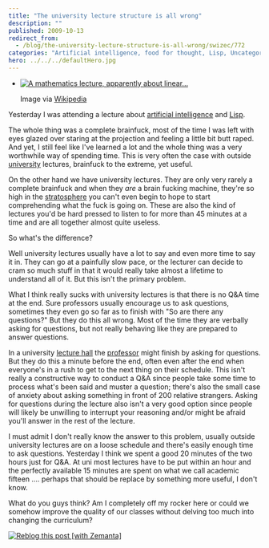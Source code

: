```yaml
---
title: "The university lecture structure is all wrong"
description: ""
published: 2009-10-13
redirect_from:
  - /blog/the-university-lecture-structure-is-all-wrong/swizec/772
categories: "Artificial intelligence, food for thought, Lisp, Uncategorized"
hero: ../../../defaultHero.jpg
---
```


- [![A mathematics lecture, apparently about linear...](http://upload.wikimedia.org/wikipedia/commons/thumb/3/34/Math_lecture_at_TKK.JPG/300px-Math_lecture_at_TKK.JPG "A mathematics lecture, apparently about linear...")](http://commons.wikipedia.org/wiki/Image:Math_lecture_at_TKK.JPG)

  Image via [Wikipedia](http://commons.wikipedia.org/wiki/Image:Math_lecture_at_TKK.JPG)

Yesterday I was attending a lecture about [artificial intelligence](http://en.wikipedia.org/wiki/Artificial_intelligence "Artificial intelligence") and [Lisp](http://en.wikipedia.org/wiki/Lisp_%28programming_language%29 "Lisp (programming language)").

The whole thing was a complete brainfuck, most of the time I was left with eyes glazed over staring at the projection and feeling a little bit butt raped. And yet, I still feel like I've learned a lot and the whole thing was a very worthwhile way of spending time. This is very often the case with outside [university](http://en.wikipedia.org/wiki/University "University") lectures, brainfuck to the extreme, yet useful.

On the other hand we have university lectures. They are only very rarely a complete brainfuck and when they _are_ a brain fucking machine, they're so high in the [stratosphere](http://en.wikipedia.org/wiki/Stratosphere "Stratosphere") you can't even begin to hope to start comprehending what the fuck is going on. These are also the kind of lectures you'd be hard pressed to listen to for more than 45 minutes at a time and are all together almost quite useless.

So what's the difference?

Well university lectures usually have a lot to say and even more time to say it in. They can go at a painfully slow pace, or the lecturer can decide to cram so much stuff in that it would really take almost a lifetime to understand all of it. But this isn't the primary problem.

What I think really sucks with university lectures is that there is no Q&A time at the end. Sure professors usually encourage us to ask questions, sometimes they even go so far as to finish with "So are there any questions?" But they do this all wrong. Most of the time they are verbally asking for questions, but not really behaving like they are prepared to answer questions.

In a university [lecture hall](http://en.wikipedia.org/wiki/Lecture_hall "Lecture hall") the [professor](http://en.wikipedia.org/wiki/Professor "Professor") might finish by asking for questions. But they do this a minute before the end, often even after the end when everyone's in a rush to get to the next thing on their schedule. This isn't really a constructive way to conduct a Q&A since people take some time to process what's been said and muster a question; there's also the small case of anxiety about asking something in front of 200 relative strangers. Asking for questions during the lecture also isn't a very good option since people will likely be unwilling to interrupt your reasoning and/or might be afraid you'll answer in the rest of the lecture.

I must admit I don't really know the answer to this problem, usually outside university lectures are on a loose schedule and there's easily enough time to ask questions. Yesterday I think we spent a good 20 minutes of the two hours just for Q&A. At uni most lectures have to be put within an hour and the perfectly available 15 minutes are spent on what we call academic fifteen .... perhaps that should be replace by something more useful, I don't know.

What do you guys think? Am I completely off my rocker here or could we somehow improve the quality of our classes without delving too much into changing the curriculum?

[![Reblog this post [with Zemanta]](http://img.zemanta.com/reblog_e.png?x-id=44c0d493-504f-45cf-9559-6f7ce28806a2)](http://reblog.zemanta.com/zemified/44c0d493-504f-45cf-9559-6f7ce28806a2/ "Reblog this post [with Zemanta]")
